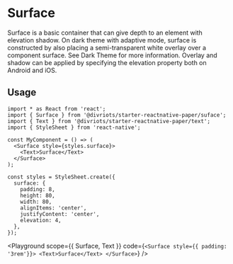 

# Surface

Surface is a basic container that can give depth to an element with elevation shadow. On dark theme with adaptive mode, surface is constructed by also placing a semi-transparent white overlay over a component surface. See Dark Theme for more information. Overlay and shadow can be applied by specifying the elevation property both on Android and iOS.

## Usage

```tsx
import * as React from 'react';
import { Surface } from '@divriots/starter-reactnative-paper/suface';
import { Text } from '@divriots/starter-reactnative-paper/text';
import { StyleSheet } from 'react-native';

const MyComponent = () => (
  <Surface style={styles.surface}>
    <Text>Surface</Text>
  </Surface>
);

const styles = StyleSheet.create({
  surface: {
    padding: 8,
    height: 80,
    width: 80,
    alignItems: 'center',
    justifyContent: 'center',
    elevation: 4,
  },
});
```

<Playground
  scope={{ Surface, Text }}
  code={`
<Surface style={{ padding: '3rem'}}>
  <Text>Surface</Text>
</Surface>
`}
/>

